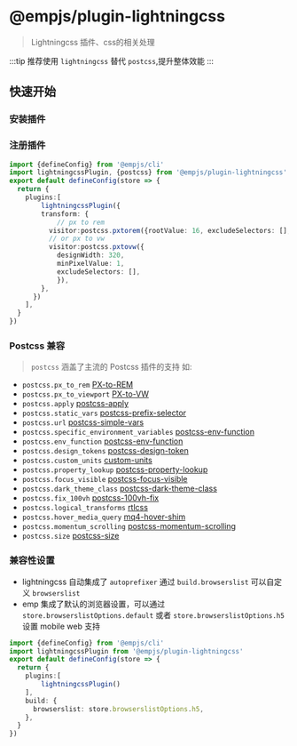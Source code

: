 # @empjs/plugin-lightningcss
> Lightningcss 插件、css的相关处理

:::tip
推荐使用 `lightningcss` 替代 `postcss`,提升整体效能
:::

## 快速开始

### 安装插件

<PackageManagerTabs command="add @empjs/plugin-lightningcss" />

### 注册插件
```ts title="emp-config.js"
import {defineConfig} from '@empjs/cli'
import lightningcssPlugin, {postcss} from '@empjs/plugin-lightningcss'
export default defineConfig(store => {
  return {
    plugins:[
        lightningcssPlugin({
        transform: {
            // px to rem
          visitor:postcss.pxtorem({rootValue: 16, excludeSelectors: [], minPixelValue: 1}),
          // or px to vw
          visitor:postcss.pxtovw({
            designWidth: 320,
            minPixelValue: 1,
            excludeSelectors: [],
            }),
        },
      })
    ],
  }
})

```
### Postcss 兼容 
> `postcss` 涵盖了主流的 Postcss 插件的支持 如:
+ `postcss.px_to_rem` [PX-to-REM](https://github.com/cuth/postcss-pxtorem)
+ `postcss.px_to_viewport` [PX-to-VW](https://github.com/evrone/postcss-px-to-viewport)
+ `postcss.apply` [postcss-apply](https://www.npmjs.com/package/postcss-apply)
+ `postcss.static_vars` [postcss-prefix-selector](https://www.npmjs.com/package/postcss-prefix-selector)
+ `postcss.url` [postcss-simple-vars](https://www.npmjs.com/package/postcss-url)
+ `postcss.specific_environment_variables` [postcss-env-function](https://www.npmjs.com/package/postcss-env-function)
+ `postcss.env_function` [postcss-env-function](https://www.npmjs.com/package/postcss-env-function)
+ `postcss.design_tokens` [postcss-design-token](https://www.npmjs.com/package/@csstools/postcss-design-token)
+ `postcss.custom_units` [custom-units](https://github.com/csstools/custom-units)
+ `postcss.property_lookup` [postcss-property-lookup](https://www.npmjs.com/package/postcss-property-lookup)
+ `postcss.focus_visible` [postcss-focus-visible](https://www.npmjs.com/package/postcss-focus-visible)
+ `postcss.dark_theme_class` [postcss-dark-theme-class](https://github.com/postcss/postcss-dark-theme-class)
+ `postcss.fix_100vh` [postcss-100vh-fix](https://github.com/postcss/postcss-100vh-fix)
+ `postcss.logical_transforms` [rtlcss](https://github.com/MohammadYounes/rtlcss)
+ `postcss.hover_media_query` [mq4-hover-shim](https://github.com/twbs/mq4-hover-shim)
+ `postcss.momentum_scrolling` [postcss-momentum-scrolling](https://github.com/yunusga/postcss-momentum-scrolling)
+ `postcss.size` [postcss-size](https://github.com/postcss/postcss-size)

### 兼容性设置 
+ lightningcss 自动集成了 `autoprefixer` 通过 `build.browserslist` 可以自定义 `browserslist`
+ emp 集成了默认的浏览器设置，可以通过 `store.browserslistOptions.default` 或者 `store.browserslistOptions.h5` 设置 mobile web 支持
```ts title="emp-config.js"
import {defineConfig} from '@empjs/cli'
import lightningcssPlugin from '@empjs/plugin-lightningcss'
export default defineConfig(store => {
  return {
    plugins:[
        lightningcssPlugin()
    ],
    build: {
      browserslist: store.browserslistOptions.h5,
    },
  }
})

```